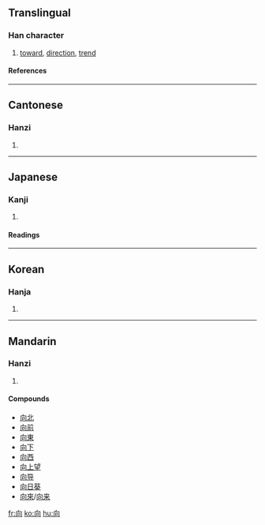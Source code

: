 {{see|何|同|回}}
<!--{{see|嚮|曏}}-->
==Translingual==
===Han character===
{{Han char|rn=30|rad=口|as=03|sn=6|four=2722<sub>0</sub>|canj=竹月口 (HBR)}}
# [[toward]], [[direction]], [[trend]]
====References====
{{Han ref|kx=0176.040|dkj=03301|dj=0393.040|hdz=10579.080|uh=5411|ud=21521|bh=A656|bd=42582}}
----
==Cantonese==
===Hanzi===
{{yue-hanzi|jyut=|y=heung3}}
# {{defn|Cantonese}}
----
==Japanese==
===Kanji===
{{ja-kanji|grade=|rs=口03}}
# {{defn|Japanese}} 
====Readings====
{{ja-readings|on=コウ (kō), キョウ (kyō), ショウ (shō)|kun=[[むく]] (muku), [[むかう]] (mukau), [[さきに]] (sakini)}}
----
==Korean==
===Hanja===
{{ko-hanja|hangeul=[[향]], [[상]]|rv=hyang, sang|mr=hyang, sang}}
# {{defn|Korean}}
----
==Mandarin==
===Hanzi===
{{cmn-hanzi|tra=曏|pin=[[chà]] (cha4), [[xiàng]] (xiang4), [[zhā]] (zha1)|wg=ch'a<sup>4</sup>, hsiang<sup>4</sup>, cha<sup>1</sup>}}
# {{defn|Mandarin}}

====Compounds====
*[[向北]]
*[[向前]]
*[[向東]]
*[[向下]]
*[[向西]]
*[[向上望]]
*[[向导]]
*[[向日葵]]
*[[向來]]/[[向来]]

[[fr:向]]
[[ko:向]]
[[hu:向]]